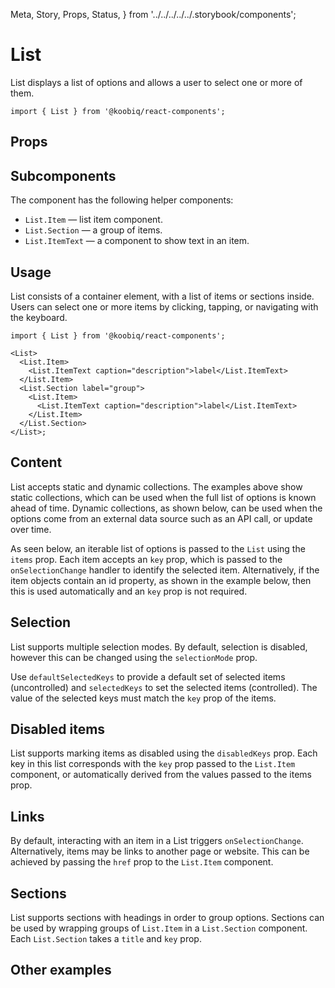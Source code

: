   Meta,
  Story,
  Props,
  Status,
} from '../../../../../.storybook/components';


<Meta of={Stories} />

# List

<Status variant="experimental" />

List displays a list of options and allows a user to select one or more of them.

```tsx
import { List } from '@koobiq/react-components';
```

<Story of={Stories.Base} />

## Props

<Props />

## Subcomponents

The component has the following helper components:

- `List.Item` — list item component.
- `List.Section` — a group of items.
- `List.ItemText` — a component to show text in an item.

## Usage

List consists of a container element, with a list of items or sections inside.
Users can select one or more items by clicking, tapping, or navigating with the keyboard.

```tsx
import { List } from '@koobiq/react-components';

<List>
  <List.Item>
    <List.ItemText caption="description">label</List.ItemText>
  </List.Item>
  <List.Section label="group">
    <List.Item>
      <List.ItemText caption="description">label</List.ItemText>
    </List.Item>
  </List.Section>
</List>;
```

## Content

List accepts static and dynamic collections. The examples above show static collections,
which can be used when the full list of options is known ahead of time.
Dynamic collections, as shown below, can be used when the options come from an external data
source such as an API call, or update over time.

As seen below, an iterable list of options is passed to the `List` using the `items` prop.
Each item accepts an `key` prop, which is passed to the `onSelectionChange` handler to identify the selected item.
Alternatively, if the item objects contain an id property, as shown in the example below, then this is used automatically and an `key` prop is not required.

<Story of={Stories.DynamicCollections} />

## Selection

List supports multiple selection modes.
By default, selection is disabled, however this can be changed using the `selectionMode` prop.

Use `defaultSelectedKeys` to provide a default set of selected items (uncontrolled) and `selectedKeys`
to set the selected items (controlled). The value of the selected keys must match the `key` prop of the items.

<Story of={Stories.SelectionStory} />

## Disabled items

List supports marking items as disabled using the `disabledKeys` prop.
Each key in this list corresponds with the `key` prop passed to the `List.Item` component,
or automatically derived from the values passed to the items prop.

<Story of={Stories.DisabledItems} />

## Links

By default, interacting with an item in a List triggers `onSelectionChange`.
Alternatively, items may be links to another page or website. This can be achieved
by passing the `href` prop to the `List.Item` component.

<Story of={Stories.Links} />

## Sections

List supports sections with headings in order to group options.
Sections can be used by wrapping groups of `List.Item` in a `List.Section` component.
Each `List.Section` takes a `title` and `key` prop.

<Story of={Stories.Sections} />

## Other examples

<Story of={Stories.OtherExamples} />
